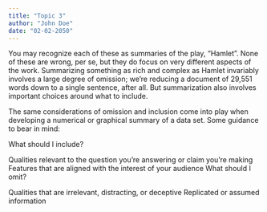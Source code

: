 ```yaml
---
title: "Topic 3"
author: "John Doe"
date: "02-02-2050"
---
```


You may recognize each of these as summaries of the play, “Hamlet”. None of these are wrong, per se, but they do focus on very different aspects of the work. Summarizing something as rich and complex as Hamlet invariably involves a large degree of omission; we’re reducing a document of 29,551 words down to a single sentence, after all. But summarization also involves important choices around what to include.

The same considerations of omission and inclusion come into play when developing a numerical or graphical summary of a data set. Some guidance to bear in mind:

What should I include?

Qualities relevant to the question you’re answering or claim you’re making
Features that are aligned with the interest of your audience
What should I omit?

Qualities that are irrelevant, distracting, or deceptive
Replicated or assumed information
